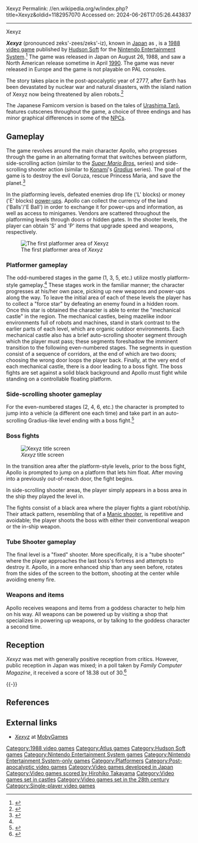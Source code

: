 Xexyz
Permalink: //en.wikipedia.org/w/index.php?title=Xexyz&oldid=1182957070
Accessed on: 2024-06-26T17:05:26.443837



------
Xexyz
{{Infobox video game
| title     = Xexyz
| image     = Xexyz Coverart.png
| alt = Xexyz 
| caption   = North American NES box art
| developer =  [[Atlus]]<ref name=release2>{{Citation | url = http://www.giantbomb.com/xexyz/3030-18714/ | title = Xexyz Release Information for NES | publisher = Giant Bomb}}</ref>
| publisher = [[Hudson Soft]]<ref name=release>{{Citation | title = Xexyz for NES | publisher = [[GameFAQs]] | access-date = 2016-11-28 | url = http://www.gamefaqs.com/nes/587791-xexyz/data}}</ref>
| composer  = Hirohiko Takayama <ref>{{Cite web|url=http://www.nintendoplayer.com/interviews/hirohikotakayama.htm|title = Nintendo Player - Hirohiko Takayama (Game Composer) Interview}}</ref>
| released  = {{Video game release|JP|August 26, 1988<ref name=release/>|NA|April 1990<ref name=release/>}}
| genre     = [[Platform game|Platformer]], <br /> [[Shoot 'em up]]
| modes     = [[Single-player video game|Single-player]]
| platforms = [[Nintendo Entertainment System|NES]]<ref name="levels"/>
}}

'''''Xexyz''''' (pronounced zeks'-zees/zeks'-iz), known in [[Japan]] as {{Nihongo|'''''Kame no Ongaeshi - Urashima Densetsu'''''|亀の恩返し〜ウラシマ伝説〜|Turtle's Repayment: Urashima Legend}}, is a [[1988 in video gaming|1988]] [[video game]] published by [[Hudson Soft]] for the [[Nintendo Entertainment System]].<ref>{{Cite web|url=http://famicomworld.com/game/556/|title=Kame no Ongaeshi: Urashima Densetsu « Famicom World}}</ref> The game was released in Japan on August 26, 1988, and saw a North American release sometime in April [[1990 in video gaming|1990]]. The game was never released in Europe and the game is not playable on PAL consoles.

The story takes place in the post-apocalyptic year of 2777, after Earth has been devastated by nuclear war and natural disasters, with the island nation of Xexyz now being threatened by alien robots.<ref>{{Cite book | url=https://books.google.com/books?id=F01wiUr9LKQC&q=xexyz+nes+post+apocalypse&pg=PT609 |title = Classic Home Video Games, 1985-1988: A Complete Reference Guide|isbn = 9781476601410|last1 = Weiss|first1 = Brett|date = 2012-11-12}}</ref>

The Japanese Famicom version is based on the tales of [[Urashima Tarō]], features cutscenes throughout the game, a choice of three endings and has minor graphical differences in some of the [[Non-player character|NPC]]s.

== Gameplay ==
The game revolves around the main character Apollo, who progresses through the game in an alternating format that switches between platform, side-scrolling action (similar to the ''[[Super Mario Bros.]]'' series) and side-scrolling shooter action (similar to [[Konami]]'s ''[[Gradius]]'' series). The goal of the game is to destroy the evil Goruza, rescue Princess Maria, and save the planet.<ref>{{Citation | title = Xexyz for NES | publisher = [[GameFAQs]] | access-date = 2016-11-28 | url = http://www.gamefaqs.com/nes/587791-xexyz}}</ref>

In the platforming levels, defeated enemies drop life ('L' blocks) or money ('E' blocks) [[power-up]]s. Apollo can collect the currency of the land ('Balls'/'E Ball') in order to exchange it for power-ups and information, as well as access to minigames. Vendors are scattered throughout the platforming levels through doors or hidden gates. In the shooter levels, the player can obtain 'S' and 'P' items that upgrade speed and weapons, respectively.

[[File:Xexyz gameplay.png|thumb|left|The first platformer area of ''Xexyz'']]

=== Platformer gameplay ===
The odd-numbered stages in the game (1, 3, 5, etc.) utilize mostly platform-style gameplay.<ref name="levels"/> These stages work in the familiar manner; the character progresses at his/her own pace, picking up new weapons and power-ups along the way. To leave the initial area of each of these levels the player has to collect a "force star" by defeating an enemy found in a hidden room. Once this star is obtained the character is able to enter the "mechanical castle" in the region. The mechanical castles, being mazelike indoor environments full of robots and machines, stand in stark contrast to the earlier parts of each level, which are organic outdoor environments. Each mechanical castle also has a brief auto-scrolling shooter segment through which the player must pass; these segments foreshadow the imminent transition to the following even-numbered stages. The segments in question consist of a sequence of corridors, at the end of which are two doors; choosing the wrong door loops the player back. Finally, at the very end of each mechanical castle, there is a door leading to a boss fight. The boss fights are set against a solid black background and Apollo must fight while standing on a controllable floating platform.

=== Side-scrolling shooter gameplay ===
For the even-numbered stages (2, 4, 6, etc.) the character is prompted to jump into a vehicle (a different one each time) and take part in an auto-scrolling Gradius-like level ending with a boss fight.<ref name="levels">{{cite web |url=http://theretrocorner.com/nes-hidden-gems/ |title=Hidden Gems on the NES |website=The Retro Corner |date=November 23, 2016 |archive-url=https://web.archive.org/web/20161214135727/http://theretrocorner.com/nes-hidden-gems/ |archive-date=2016-12-14 |url-status=dead}}</ref>

=== Boss fights ===
[[File:Xexyz title.png|thumb|right|''Xexyz'' title screen]]

In the transition area after the platform-style levels, prior to the boss fight, Apollo is prompted to jump on a platform that lets him float. After moving into a previously out-of-reach door, the fight begins.

In side-scrolling shooter areas, the player simply appears in a boss area in the ship they played the level in.

The fights consist of a black area where the player fights a giant robot/ship. Their attack pattern, resembling that of a [[Manic shooter]], is repetitive and avoidable; the player shoots the boss with either their conventional weapon or the in-ship weapon.

=== Tube Shooter gameplay ===
The final level is a "fixed" shooter. More specifically, it is a "tube shooter" where the player approaches the last boss's fortress and attempts to destroy it. Apollo, in a more enhanced ship than any seen before, rotates from the sides of the screen to the bottom, shooting at the center while avoiding enemy fire.

=== Weapons and items ===
Apollo receives weapons and items from a goddess character to help him on his way. All weapons can be powered up by visiting a shop that specializes in powering up weapons, or by talking to the goddess character a second time.

== Reception ==
{{Video game reviews
|Allgame = {{Rating|3.5|5}}<ref name="AGxxz">{{cite web|last=Weiss|first=Brett Alan|url=http://www.allgame.com/game.php?id=1355&tab=review|title=Xexyz - Review|work=[[AllGame]]|publisher=[[All Media Network]]|date=1998|access-date=2021-04-03|archive-date=2014-11-15|archive-url=https://web.archive.org/web/20141115223838/http://www.allgame.com/game.php?id=1355&tab=review|url-status=live}}</ref>
|EGM = 26/40<ref name="EGMxxz">{{cite magazine|last1=Harris|first1=Steve|last2=Semrad|first2=Ed|last3=Alessi|first3=Martin|last4=Stockhausen|first4=Jim|url=https://archive.org/details/Electronic_Gaming_Monthly_Issue_009_April_1990/page/n15|title=Review Crew - Xexyz|magazine=[[Electronic Gaming Monthly]]|issue=9|publisher=Sendai Publishing|date=April 1990|page=14}}</ref>
|NP = 14/20<ref name="NPxxz">{{cite magazine|title=New Games: Xexyz|magazine=[[Nintendo Power]]|issue=11|publisher=[[Nintendo of America]]|date=March–April 1990|page=66}}</ref>
|VGCE = 6/10<ref name="VGCExxz">{{cite magazine|last=Plotkin|first=David|url=https://retrocdn.net/index.php?title=File%3AVG%26CE_US_16.pdf&page=36|title=Video-Game Reviews: Xexyz (Hudson Soft) For the Nintendo Entertainment System|magazine=[[VideoGames & Computer Entertainment]]|issue=16|publisher=[[Larry Flynt Publications]]|date=May 1990|pages=36–38}}</ref>
}}

''Xexyz'' was met with generally positive reception from critics. However, public reception in Japan was mixed; in a poll taken by ''Family Computer Magazine'', it received a score of 18.38 out of 30.<ref name="FCMKnOUD">{{cite magazine|title=Famicom ROM Cassette All Catalog '91 全787本 5月10日号特別付録 - 亀の恩返し〜ウラシマ伝説〜|magazine=[[Tokuma Shoten#Magazines|Family Computer Magazine]]|volume=7|issue=9|publisher=[[Tokuma Shoten]]|date=10 May 1991|page=222|lang=ja}}</ref>

{{-}}

== References ==
{{Reflist}}

== External links ==
<!-- Not using the {{MobyGames}} template until it supports TLS (https) -->
* [https://www.mobygames.com/game/xexyz ''Xexyz''] at [[MobyGames]]

{{Portal bar|Video games|1980s}}

[[Category:1988 video games]]
[[Category:Atlus games]]
[[Category:Hudson Soft games]]
[[Category:Nintendo Entertainment System games]]
[[Category:Nintendo Entertainment System-only games]]
[[Category:Platformers]]
[[Category:Post-apocalyptic video games]]
[[Category:Video games developed in Japan]]
[[Category:Video games scored by Hirohiko Takayama]]
[[Category:Video games set in castles]]
[[Category:Video games set in the 28th century]]
[[Category:Single-player video games]]